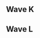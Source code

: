 {{DISPLAYTITLE:Super Smash Con 2016: ''Melee'' Round 2 Pools}}
{{tabs game |basepage=Super Smash Con/2016 |64=true|melee=true|wiiu=true}}
{{tabs static
|name1=Overview
|link1=Super Smash Con/2016/Melee
|name2=Round 2 Pools
|link2=Super Smash Con/2016/Melee/Round 2 Pools
|name3=Singles Bracket
|link3=Super Smash Con/2016/Melee/Singles Bracket
|name4=Doubles Bracket
|link4=Super Smash Con/2016/Melee/Doubles Bracket
|This=2
}}
==Wave K==
{{Box|start|padding=2em}}
{{HiddenSort|===K101===}}
{{GroupTableStart |[[Super Smash Con/2016/Melee/Round 2 Pools/K101|Bracket K101]]|width=300px}}
{{GroupTableSlot|Mango|flag=us|win_m=3|lose_m=0|place=1|bg=up|go={{advance|Super_Smash_Con_2016/Melee/Singles_Bracket#Winners_Bracket}}}}
{{GroupTableSlot|Zhu|flag=us|win_m=3|lose_m=1|place=2|bg=stay|go={{advance|Super_Smash_Con_2016/Melee/Singles_Bracket#Losers_Bracket}}}}
{{GroupTableSlot|Druggedfox|flag=us|win_m=2|lose_m=1|place=2|bg=stay|go={{advance|Super_Smash_Con_2016/Melee/Singles_Bracket#Losers_Bracket}}}}
{{GroupTableSlot|Plank|flag=us|win_m=3|lose_m=2|place=4|bg=down}}
{{GroupTableSlot|Twitch|flag=us|win_m=2|lose_m=2|place=5|bg=down}}
{{GroupTableSlot|HugS|flag=us|win_m=1|lose_m=2|place=5|bg=down}}
{{GroupTableSlot|Junebug|flag=us|win_m=3|lose_m=1|place=7|bg=down}}
{{GroupTableSlot|Minty|flag=us|win_m=1|lose_m=2|place=7|bg=down}}
{{GroupTableSlot|JKJ|flag=us|win_m=2|lose_m=1|place=9|bg=down}}
{{GroupTableSlot|WTS|flag=jp|win_m=2|lose_m=1|place=9|bg=down}}
{{GroupTableSlot|Amida|flag=us|win_m=2|lose_m=1|place=9|bg=down}}
{{GroupTableSlot|Darktooth|flag=us|win_m=0|lose_m=2|place=9|bg=down}}
{{GroupTableSlot|Vdub|flag=us|win_m=1|lose_m=1|place=13|bg=down}}
{{GroupTableSlot|Kevorkian|flag=us|win_m=1|lose_m=1|place=13|bg=down}}
{{GroupTableSlot|HyperFlame|flag=us|win_m=1|lose_m=1|place=13|bg=down}}
{{GroupTableSlot|Tek9|flag=us|win_m=1|lose_m=1|place=13|bg=down}}
{{GroupTableSlot|Zorbak|flag=us|win_m=0|lose_m=1|place=17|bg=down}}
{{GroupTableSlot|Metal Reaper|flag=us|win_m=0|lose_m=1|place=17|bg=down}}
{{GroupTableSlot|Roboticphish|flag=us|win_m=0|lose_m=1|place=17|bg=down}}
{{GroupTableSlot|Mr. Muscles|flag=us|win_m=0|lose_m=1|place=17|bg=down}}
{{GroupTableSlot|Sooji|flag=us|win_m=0|lose_m=1|place=17|bg=down}}
{{GroupTableSlot|CTM|flag=us|win_m=0|lose_m=1|place=17|bg=down}}
{{GroupTableSlot|BootEKing|flag=us|win_m=0|lose_m=1|place=17|bg=down}}
{{GroupTableSlot|Flashburn 117|flag=us|win_m=0|lose_m=1|place=17|bg=down}}
{{GroupTableEnd}}
{{Box|break|padding=2em}}

{{HiddenSort|===K105===}}
{{GroupTableStart |[[Super Smash Con/2016/Melee/Round 2 Pools/K105|Bracket K105]]|width=300px}}
{{GroupTableSlot|PewPewU|flag=us|win_m=3|lose_m=0|place=1|bg=up|go={{advance|Super_Smash_Con_2016/Melee/Singles_Bracket#Winners_Bracket}}}}
{{GroupTableSlot|MacD|flag=us|win_m=3|lose_m=1|place=2|bg=stay|go={{advance|Super_Smash_Con_2016/Melee/Singles_Bracket#Losers_Bracket}}}}
{{GroupTableSlot|Mew2King|flag=us|win_m=2|lose_m=1|place=2|bg=stay|go={{advance|Super_Smash_Con_2016/Melee/Singles_Bracket#Losers_Bracket}}}}
{{GroupTableSlot|Chillindude|flag=us|win_m=2|lose_m=2|place=4|bg=down}}
{{GroupTableSlot|CDK|flag=us|win_m=2|lose_m=2|place=5|bg=down}}
{{GroupTableSlot|Zoma|flag=jp|win_m=2|lose_m=2|place=5|bg=down}}
{{GroupTableSlot|Vino|flag=us|win_m=1|lose_m=2|place=7|bg=down}}
{{GroupTableSlot|CIZ|flag=us|win_m=1|lose_m=2|place=7|bg=down}}
{{GroupTableSlot|PudgyPanda|flag=us|win_m=2|lose_m=1|place=9|bg=down}}
{{GroupTableSlot|hat|flag=us|win_m=2|lose_m=1|place=9|bg=down}}
{{GroupTableSlot|Nino|flag=us|win_m=2|lose_m=1|place=9|bg=down}}
{{GroupTableSlot|TheSWOOPER|flag=us|win_m=2|lose_m=1|place=9|bg=down}}
{{GroupTableSlot|Nakamaru|flag=us|win_m=1|lose_m=1|place=13|bg=down}}
{{GroupTableSlot|Mew|flag=us|win_m=1|lose_m=1|place=13|bg=down}}
{{GroupTableSlot|Xiivi|flag=us|win_m=1|lose_m=1|place=13|bg=down}}
{{GroupTableSlot|The Leaf|flag=us|win_m=1|lose_m=1|place=13|bg=down}}
{{GroupTableSlot|Flamingo|flag=us|win_m=0|lose_m=1|place=17|bg=down}}
{{GroupTableSlot|Nagy|flag=us|win_m=0|lose_m=1|place=17|bg=down}}
{{GroupTableSlot|SmashBob SquarePants|flag=us|win_m=0|lose_m=1|place=17|bg=down}}
{{GroupTableSlot|47|flag=us|win_m=0|lose_m=1|place=17|bg=down}}
{{GroupTableSlot|Masquerade|flag=us|win_m=0|lose_m=1|place=17|bg=down}}
{{GroupTableSlot|Kaddy|flag=us|win_m=0|lose_m=1|place=17|bg=down}}
{{GroupTableSlot|Llama|flag=us|win_m=0|lose_m=1|place=17|bg=down}}
{{GroupTableSlot|Ron Paul|flag=us|win_m=0|lose_m=1|place=17|bg=down}}
{{GroupTableEnd}}
{{Box|break|padding=2em}}

{{HiddenSort|===K109===}}
{{GroupTableStart |[[Super Smash Con/2016/Melee/Round 2 Pools/K109|Bracket K109]]|width=300px}}
{{GroupTableSlot|Mafia|flag=us|win_m=3|lose_m=0|place=1|bg=up|go={{advance|Super_Smash_Con_2016/Melee/Singles_Bracket#Winners_Bracket}}}}
{{GroupTableSlot|KJH|flag=us|win_m=4|lose_m=1|place=2|bg=stay|go={{advance|Super_Smash_Con_2016/Melee/Singles_Bracket#Losers_Bracket}}}}
{{GroupTableSlot|Axe|flag=us|win_m=2|lose_m=1|place=2|bg=stay|go={{advance|Super_Smash_Con_2016/Melee/Singles_Bracket#Losers_Bracket}}}}
{{GroupTableSlot|MikeHaze|flag=us|win_m=3|lose_m=2|place=4|bg=down}}
{{GroupTableSlot|Murdock|flag=us|win_m=1|lose_m=2|place=5|bg=down}}
{{GroupTableSlot|Kira|flag=us|win_m=1|lose_m=2|place=5|bg=down}}
{{GroupTableSlot|Atomsk|flag=us|win_m=1|lose_m=2|place=7|bg=down}}
{{GroupTableSlot|DOLL|flag=us|win_m=1|lose_m=2|place=7|bg=down}}
{{GroupTableSlot|ADVANCED|flag=us|win_m=2|lose_m=1|place=9|bg=down}}
{{GroupTableSlot|Cool Lime|flag=us|win_m=2|lose_m=1|place=9|bg=down}}
{{GroupTableSlot|Starlord|flag=us|win_m=2|lose_m=1|place=9|bg=down}}
{{GroupTableSlot|YOld|flag=us|win_m=2|lose_m=1|place=9|bg=down}}
{{GroupTableSlot|S-Royal|flag=jp|win_m=1|lose_m=1|place=13|bg=down}}
{{GroupTableSlot|Silence|flag=us|win_m=1|lose_m=1|place=13|bg=down}}
{{GroupTableSlot|Atlas|flag=us|win_m=1|lose_m=1|place=13|bg=down}}
{{GroupTableSlot|Hayrow|flag=us|win_m=1|lose_m=1|place=13|bg=down}}
{{GroupTableSlot|Conn Man|flag=us|win_m=0|lose_m=1|place=17|bg=down}}
{{GroupTableSlot|SpecialK|flag=us|win_m=0|lose_m=1|place=17|bg=down}}
{{GroupTableSlot|Quig|flag=us|win_m=0|lose_m=1|place=17|bg=down}}
{{GroupTableSlot|epengu|flag=us|win_m=0|lose_m=1|place=17|bg=down}}
{{GroupTableSlot|Vulfaerix|flag=us|win_m=0|lose_m=1|place=17|bg=down}}
{{GroupTableSlot|Digital Cannon|flag=us|win_m=0|lose_m=1|place=17|bg=down}}
{{GroupTableSlot|IBC|flag=us|win_m=0|lose_m=1|place=17|bg=down}}
{{GroupTableSlot|Kaiser-GL|flag=us|win_m=0|lose_m=1|place=17|bg=down}}
{{GroupTableEnd}}
{{Box|break|padding=2em}}

{{HiddenSort|===K113===}}
{{GroupTableStart |[[Super Smash Con/2016/Melee/Round 2 Pools/K113|Bracket K113]]|width=300px}}
{{GroupTableSlot|Shroomed|flag=us|win_m=3|lose_m=0|place=1|bg=up|go={{advance|Super_Smash_Con_2016/Melee/Singles_Bracket#Winners_Bracket}}}}
{{GroupTableSlot|Cyrain|flag=us|win_m=6|lose_m=0|place=2|bg=stay|go={{advance|Super_Smash_Con_2016/Melee/Singles_Bracket#Losers_Bracket}}}}
{{GroupTableSlot|aMSa|flag=jp|win_m=2|lose_m=1|place=2|bg=stay|go={{advance|Super_Smash_Con_2016/Melee/Singles_Bracket#Losers_Bracket}}}}
{{GroupTableSlot|Tafokints|flag=us|win_m=2|lose_m=2|place=4|bg=down}}
{{GroupTableSlot|iBDW|flag=us|win_m=2|lose_m=2|place=5|bg=down}}
{{GroupTableSlot|Nintendude|flag=us|win_m=1|lose_m=2|place=5|bg=down}}
{{GroupTableSlot|travis|flag=us|win_m=3|lose_m=1|place=7|bg=down}}
{{GroupTableSlot|SmashG0D|flag=us|win_m=1|lose_m=2|place=7|bg=down}}
{{GroupTableSlot|Equal|flag=us|win_m=2|lose_m=1|place=9|bg=down}}
{{GroupTableSlot|DairDev1L|flag=us|win_m=2|lose_m=1|place=9|bg=down}}
{{GroupTableSlot|Aglet|flag=us|win_m=0|lose_m=2|place=9|bg=down}}
{{GroupTableSlot|FendrickLamar|flag=us|win_m=0|lose_m=2|place=9|bg=down}}
{{GroupTableSlot|drewgong|flag=us|win_m=1|lose_m=1|place=13|bg=down}}
{{GroupTableSlot|Baeblade|flag=us|win_m=1|lose_m=1|place=13|bg=down}}
{{GroupTableSlot|Slipnslide|flag=us|win_m=1|lose_m=1|place=13|bg=down}}
{{GroupTableSlot|Yort|flag=us|win_m=1|lose_m=1|place=13|bg=down}}
{{GroupTableSlot|Switch|flag=us|win_m=0|lose_m=1|place=17|bg=down}}
{{GroupTableSlot|dano|flag=jp|win_m=0|lose_m=1|place=17|bg=down}}
{{GroupTableSlot|Snacks!|flag=us|win_m=0|lose_m=1|place=17|bg=down}}
{{GroupTableSlot|WiLD|flag=us|win_m=0|lose_m=1|place=17|bg=down}}
{{GroupTableSlot|Rare|flag=us|win_m=0|lose_m=1|place=17|bg=down}}
{{GroupTableSlot|Gtone|flag=us|win_m=0|lose_m=1|place=17|bg=down}}
{{GroupTableSlot|Walrus|flag=us|win_m=0|lose_m=1|place=17|bg=down}}
{{GroupTableSlot|vZakat|flag=us|win_m=0|lose_m=1|place=17|bg=down}}
{{GroupTableEnd}}
{{Box|end}}

==Wave L==
{{Box|start|padding=2em}}
{{HiddenSort|===L101===}}
{{GroupTableStart |[[Super Smash Con/2016/Melee/Round 2 Pools/L101|Bracket L101]]|width=300px}}
{{GroupTableSlot|Wizzrobe|flag=us|win_m=3|lose_m=0|place=1|bg=up|go={{advance|Super_Smash_Con_2016/Melee/Singles_Bracket#Winners_Bracket}}}}
{{GroupTableSlot|DJ Nintendo|flag=us|win_m=4|lose_m=1|place=2|bg=stay|go={{advance|Super_Smash_Con_2016/Melee/Singles_Bracket#Losers_Bracket}}}}
{{GroupTableSlot|Ice|flag=de|win_m=2|lose_m=1|place=2|bg=stay|go={{advance|Super_Smash_Con_2016/Melee/Singles_Bracket#Losers_Bracket}}}}
{{GroupTableSlot|$mike|flag=us|win_m=2|lose_m=2|place=4|bg=down}}
{{GroupTableSlot|Milkman|flag=us|win_m=2|lose_m=2|place=5|bg=down}}
{{GroupTableSlot|Bladewise|flag=us|win_m=1|lose_m=2|place=5|bg=down}}
{{GroupTableSlot|Poonslayer7|flag=us|win_m=3|lose_m=1|place=7|bg=down}}
{{GroupTableSlot|Vro|flag=us|win_m=1|lose_m=2|place=7|bg=down}}
{{GroupTableSlot|Boss|flag=us|win_m=2|lose_m=1|place=9|bg=down}}
{{GroupTableSlot|Ambiguously Polish|flag=us|win_m=2|lose_m=1|place=9|bg=down}}
{{GroupTableSlot|Umbra|flag=us|win_m=2|lose_m=1|place=9|bg=down}}
{{GroupTableSlot|DAB|flag=us|win_m=0|lose_m=2|place=9|bg=down}}
{{GroupTableSlot|Shuckle|flag=us|win_m=1|lose_m=1|place=13|bg=down}}
{{GroupTableSlot|Bebop!|flag=us|win_m=1|lose_m=1|place=13|bg=down}}
{{GroupTableSlot|fortissimis|flag=us|win_m=1|lose_m=1|place=13|bg=down}}
{{GroupTableSlot|Professor Peen|flag=us|win_m=1|lose_m=1|place=13|bg=down}}
{{GroupTableSlot|Kotojo|flag=us|win_m=0|lose_m=1|place=17|bg=down}}
{{GroupTableSlot|syko|flag=us|win_m=0|lose_m=1|place=17|bg=down}}
{{GroupTableSlot|BigWenz|flag=us|win_m=0|lose_m=1|place=17|bg=down}}
{{GroupTableSlot|Dash|flag=us|win_m=0|lose_m=1|place=17|bg=down}}
{{GroupTableSlot|Zasa|flag=us|win_m=0|lose_m=1|place=17|bg=down}}
{{GroupTableSlot|):|flag=us|win_m=0|lose_m=1|place=17|bg=down}}
{{GroupTableSlot|Snax|flag=us|win_m=0|lose_m=1|place=17|bg=down}}
{{GroupTableSlot|Goldman Snacks|flag=us|win_m=0|lose_m=1|place=17|bg=down}}
{{GroupTableEnd}}
{{Box|break|padding=2em}}

{{HiddenSort|===L105===}}
{{GroupTableStart |[[Super Smash Con/2016/Melee/Round 2 Pools/L105|Bracket L105]]|width=300px}}
{{GroupTableSlot|SFAT|flag=us|win_m=3|lose_m=0|place=1|bg=up|go={{advance|Super_Smash_Con_2016/Melee/Singles_Bracket#Winners_Bracket}}}}
{{GroupTableSlot|Abate|flag=us|win_m=3|lose_m=1|place=2|bg=stay|go={{advance|Super_Smash_Con_2016/Melee/Singles_Bracket#Losers_Bracket}}}}
{{GroupTableSlot|S2J|flag=us|win_m=2|lose_m=1|place=2|bg=stay|go={{advance|Super_Smash_Con_2016/Melee/Singles_Bracket#Losers_Bracket}}}}
{{GroupTableSlot|Redd|flag=us|win_m=2|lose_m=2|place=4|bg=down}}
{{GroupTableSlot|Crunch|flag=us|win_m=4|lose_m=1|place=5|bg=down}}
{{GroupTableSlot|Gahtzu|flag=us|win_m=2|lose_m=2|place=5|bg=down}}
{{GroupTableSlot|Peanutphobia|flag=us|win_m=1|lose_m=2|place=7|bg=down}}
{{GroupTableSlot|Reno|flag=us|win_m=1|lose_m=2|place=7|bg=down}}
{{GroupTableSlot|Pig|flag=us|win_m=2|lose_m=1|place=9|bg=down}}
{{GroupTableSlot|toastyb|flag=us|win_m=2|lose_m=1|place=9|bg=down}}
{{GroupTableSlot|Village Mascot|flag=us|win_m=2|lose_m=1|place=9|bg=down}}
{{GroupTableSlot|Subtle|flag=us|win_m=0|lose_m=2|place=9|bg=down}}
{{GroupTableSlot|Moist|flag=us|win_m=1|lose_m=1|place=13|bg=down}}
{{GroupTableSlot|Kibbles|flag=us|win_m=1|lose_m=1|place=13|bg=down}}
{{GroupTableSlot|Milk|flag=us|win_m=1|lose_m=1|place=13|bg=down}}
{{GroupTableSlot|dunk|flag=us|win_m=1|lose_m=1|place=13|bg=down}}
{{GroupTableSlot|Lana Del Krey|flag=us|win_m=0|lose_m=1|place=17|bg=down}}
{{GroupTableSlot|Yocus_Pocus|flag=us|win_m=0|lose_m=1|place=17|bg=down}}
{{GroupTableSlot|CopyCat|flag=us|win_m=0|lose_m=1|place=17|bg=down}}
{{GroupTableSlot|Ott|flag=us|win_m=0|lose_m=1|place=17|bg=down}}
{{GroupTableSlot|Ozai|flag=us|win_m=0|lose_m=1|place=17|bg=down}}
{{GroupTableSlot|Salty Seth|flag=us|win_m=0|lose_m=1|place=17|bg=down}}
{{GroupTableSlot|Gosu|flag=us|win_m=0|lose_m=1|place=17|bg=down}}
{{GroupTableSlot|Nurok|flag=us|win_m=0|lose_m=1|place=17|bg=down}}
{{GroupTableEnd}}
{{Box|break|padding=2em}}

{{HiddenSort|===L109===}}
{{GroupTableStart |[[Super Smash Con/2016/Melee/Round 2 Pools/L109|Bracket L109]]|width=300px}}
{{GroupTableSlot|Hungrybox|flag=us|win_m=3|lose_m=0|place=1|bg=up|go={{advance|Super_Smash_Con_2016/Melee/Singles_Bracket#Winners_Bracket}}}}
{{GroupTableSlot|The Moon|flag=us|win_m=3|lose_m=1|place=2|bg=stay|go={{advance|Super_Smash_Con_2016/Melee/Singles_Bracket#Losers_Bracket}}}}
{{GroupTableSlot|ChuDat|flag=us|win_m=2|lose_m=1|place=2|bg=stay|go={{advance|Super_Smash_Con_2016/Melee/Singles_Bracket#Losers_Bracket}}}}
{{GroupTableSlot|Crush|flag=us|win_m=2|lose_m=2|place=4|bg=down}}
{{GroupTableSlot|Stango|flag=us|win_m=2|lose_m=2|place=5|bg=down}}
{{GroupTableSlot|Zain|flag=us|win_m=2|lose_m=2|place=5|bg=down}}
{{GroupTableSlot|BMC|flag=us|win_m=3|lose_m=1|place=7|bg=down}}
{{GroupTableSlot|Kaeon|flag=us|win_m=1|lose_m=2|place=7|bg=down}}
{{GroupTableSlot|ftgg|flag=us|win_m=2|lose_m=1|place=9|bg=down}}
{{GroupTableSlot|Sillie Willie|flag=us|win_m=2|lose_m=1|place=9|bg=down}}
{{GroupTableSlot|Bacon|flag=us|win_m=2|lose_m=1|place=9|bg=down}}
{{GroupTableSlot|Ryan_K|flag=us|win_m=0|lose_m=2|place=9|bg=down}}
{{GroupTableSlot|PGH Carroll|flag=us|win_m=1|lose_m=1|place=13|bg=down}}
{{GroupTableSlot|LiquED|flag=us|win_m=1|lose_m=1|place=13|bg=down}}
{{GroupTableSlot|SypherPhoenix|flag=us|win_m=1|lose_m=1|place=13|bg=down}}
{{GroupTableSlot|Gato|flag=us|win_m=1|lose_m=1|place=13|bg=down}}
{{GroupTableSlot|MrBeenReady|flag=us|win_m=0|lose_m=1|place=17|bg=down}}
{{GroupTableSlot|Keto|flag=us|win_m=0|lose_m=1|place=17|bg=down}}
{{GroupTableSlot|Tylenol P-M|flag=us|win_m=0|lose_m=1|place=17|bg=down}}
{{GroupTableSlot|Yeroc|flag=us|win_m=0|lose_m=1|place=17|bg=down}}
{{GroupTableSlot|Kore|flag=us|win_m=0|lose_m=1|place=17|bg=down}}
{{GroupTableSlot|Krunkled|flag=us|win_m=0|lose_m=1|place=17|bg=down}}
{{GroupTableSlot|paintman|flag=us|win_m=0|lose_m=1|place=17|bg=down}}
{{GroupTableSlot|Trapsloth|flag=us|win_m=0|lose_m=1|place=17|bg=down}}
{{GroupTableEnd}}
{{Box|break|padding=2em}}

{{HiddenSort|===L113===}}
{{GroupTableStart |[[Super Smash Con/2016/Melee/Round 2 Pools/L113|Bracket L113]]|width=300px}}
{{GroupTableSlot|Colbol|flag=us|win_m=3|lose_m=0|place=1|bg=up|go={{advance|Super_Smash_Con_2016/Melee/Singles_Bracket#Winners_Bracket}}}}
{{GroupTableSlot|Westballz|flag=us|win_m=3|lose_m=1|place=2|bg=stay|go={{advance|Super_Smash_Con_2016/Melee/Singles_Bracket#Losers_Bracket}}}}
{{GroupTableSlot|ESAM|flag=us|win_m=2|lose_m=1|place=2|bg=stay|go={{advance|Super_Smash_Con_2016/Melee/Singles_Bracket#Losers_Bracket}}}}
{{GroupTableSlot|lloD|flag=us|win_m=3|lose_m=2|place=4|bg=down}}
{{GroupTableSlot|KPAN|flag=us|win_m=2|lose_m=2|place=5|bg=down}}
{{GroupTableSlot|dizzkidboogie|flag=us|win_m=1|lose_m=2|place=5|bg=down}}
{{GroupTableSlot|PsychoMidget|flag=us|win_m=3|lose_m=1|place=7|bg=down}}
{{GroupTableSlot|vortex|flag=us|win_m=3|lose_m=1|place=7|bg=down}}
{{GroupTableSlot|Beach|flag=us|win_m=2|lose_m=1|place=9|bg=down}}
{{GroupTableSlot|MOM!|flag=us|win_m=2|lose_m=1|place=9|bg=down}}
{{GroupTableSlot|DoH|flag=us|win_m=0|lose_m=2|place=9|bg=down}}
{{GroupTableSlot|Bones|flag=us|win_m=0|lose_m=2|place=9|bg=down}}
{{GroupTableSlot|42nd|flag=us|win_m=1|lose_m=1|place=13|bg=down}}
{{GroupTableSlot|TwistyTreats|flag=us|win_m=1|lose_m=1|place=13|bg=down}}
{{GroupTableSlot|Nice Climbers|flag=us|win_m=1|lose_m=1|place=13|bg=down}}
{{GroupTableSlot|Upke|flag=us|win_m=1|lose_m=1|place=13|bg=down}}
{{GroupTableSlot|Smashdaddy|flag=us|win_m=0|lose_m=1|place=17|bg=down}}
{{GroupTableSlot|Super Ginger|flag=us|win_m=0|lose_m=1|place=17|bg=down}}
{{GroupTableSlot|Hart|flag=us|win_m=0|lose_m=1|place=17|bg=down}}
{{GroupTableSlot|Deja|flag=us|win_m=0|lose_m=1|place=17|bg=down}}
{{GroupTableSlot|Jwilli|flag=us|win_m=0|lose_m=1|place=17|bg=down}}
{{GroupTableSlot|Gator [Slater]|flag=us|win_m=0|lose_m=1|place=17|bg=down}}
{{GroupTableSlot|Jank|flag=us|win_m=0|lose_m=1|place=17|bg=down}}
{{GroupTableSlot|Skywalker|flag=us|win_m=0|lose_m=1|place=17|bg=down}}
{{GroupTableEnd}}
{{Box|end}}
